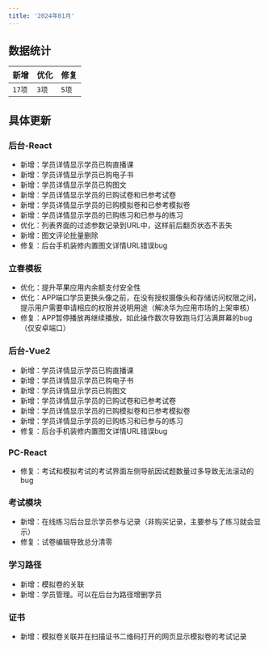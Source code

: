 ```yaml
---
title: '2024年01月'
---
```


## 数据统计
| 新增 | 优化 | 修复 |
| --- | --- | --- |
| `17项` | `3项` | `5项` |


## 具体更新

### 后台-React

- 新增：学员详情显示学员已购直播课
- 新增：学员详情显示学员已购电子书
- 新增：学员详情显示学员已购图文
- 新增：学员详情显示学员的已购试卷和已参考试卷
- 新增：学员详情显示学员的已购模拟卷和已参考模拟卷
- 新增：学员详情显示学员的已购练习和已参与的练习
- 优化：列表界面的过滤参数记录到URL中，这样前后翻页状态不丢失
- 新增：图文评论批量删除
- 修复：后台手机装修内置图文详情URL错误bug

### 立春模板

- 优化：提升苹果应用内余额支付安全性
- 优化：APP端口学员更换头像之前，在没有授权摄像头和存储访问权限之间，提示用户需要申请相应的权限并说明用途（解决华为应用市场的上架审核）
- 修复：APP暂停播放再继续播放，如此操作数次导致跑马灯沾满屏幕的bug（仅安卓端口）

### 后台-Vue2

- 新增：学员详情显示学员已购直播课
- 新增：学员详情显示学员已购电子书
- 新增：学员详情显示学员已购图文
- 新增：学员详情显示学员的已购试卷和已参考试卷
- 新增：学员详情显示学员的已购模拟卷和已参考模拟卷
- 新增：学员详情显示学员的已购练习和已参与的练习
- 修复：后台手机装修内置图文详情URL错误bug

### PC-React

- 修复：考试和模拟考试的考试界面左侧导航因试题数量过多导致无法滚动的bug

### 考试模块

- 新增：在线练习后台显示学员参与记录（非购买记录，主要参与了练习就会显示）
- 修复：试卷编辑导致总分清零

### 学习路径

- 新增：模拟卷的关联
- 新增：学员管理。可以在后台为路径增删学员

### 证书

- 新增：模拟卷关联并在扫描证书二维码打开的网页显示模拟卷的考试记录